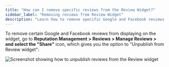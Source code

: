 ```yaml
---
title: "How can I remove specific reviews from the Review Widget?"
sidebar_label: "Removing reviews from Review Widget"
description: "Learn how to remove specific Google and Facebook reviews from displaying on the Review Widget"
---
```


To remove certain Google and Facebook reviews from displaying on the widget, go to **Reputation Management > Reviews > Manage Reviews > and select the "Share"** icon, which gives you the option to "Unpublish from Review widget":

![Screenshot showing how to unpublish reviews from the Review widget](/img/reputation-management/review-widget-unpublish.jpg)